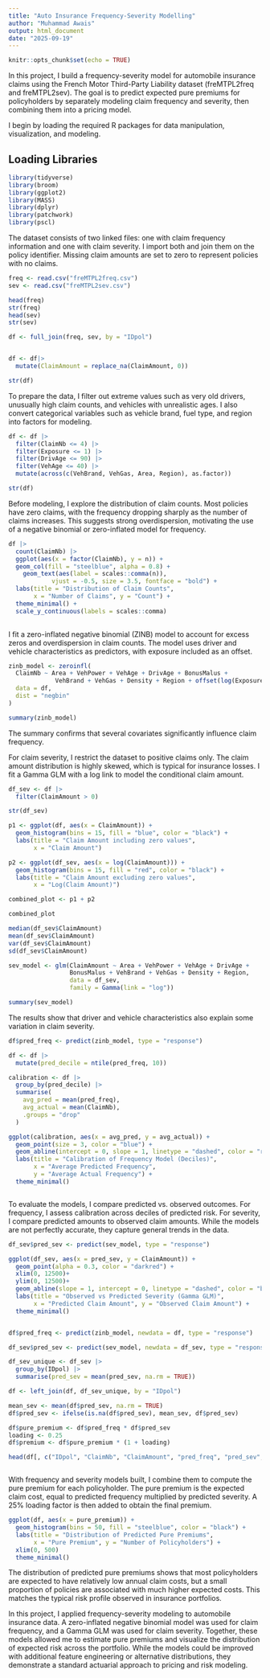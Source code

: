 ---
title: "Auto Insurance Frequency-Severity Modelling"
author: "Muhammad Awais"
output: html_document
date: "2025-09-19"
---

```{r setup, include=FALSE}
knitr::opts_chunk$set(echo = TRUE)
```

In this project, I build a frequency-severity model for automobile insurance claims using the French Motor Third-Party Liability dataset (freMTPL2freq and freMTPL2sev). The goal is to predict expected pure premiums for policyholders by separately modeling claim frequency and severity, then combining them into a pricing model.

I begin by loading the required R packages for data manipulation, visualization, and modeling.

## Loading Libraries

```{r, error=FALSE}
library(tidyverse)
library(broom)
library(ggplot2)
library(MASS)
library(dplyr)
library(patchwork)
library(pscl)

```

The dataset consists of two linked files: one with claim frequency information and one with claim severity. I import both and join them on the policy identifier. Missing claim amounts are set to zero to represent policies with no claims.

```{r}
freq <- read.csv("freMTPL2freq.csv")
sev <- read.csv("freMTPL2sev.csv")

head(freq)
str(freq)
head(sev)
str(sev)


```

```{r}

df <- full_join(freq, sev, by = "IDpol")


df <- df|>
  mutate(ClaimAmount = replace_na(ClaimAmount, 0))


```

```{r}

str(df)


```

To prepare the data, I filter out extreme values such as very old drivers, unusually high claim counts, and vehicles with unrealistic ages. I also convert categorical variables such as vehicle brand, fuel type, and region into factors for modeling.

```{r}

df <- df |>
  filter(ClaimNb <= 4) |>
  filter(Exposure <= 1) |>
  filter(DrivAge <= 90) |>
  filter(VehAge <= 40) |>
  mutate(across(c(VehBrand, VehGas, Area, Region), as.factor))

str(df)


```

Before modeling, I explore the distribution of claim counts. Most policies have zero claims, with the frequency dropping sharply as the number of claims increases. This suggests strong overdispersion, motivating the use of a negative binomial or zero-inflated model for frequency.

```{r}

df |>
  count(ClaimNb) |>
  ggplot(aes(x = factor(ClaimNb), y = n)) +
  geom_col(fill = "steelblue", alpha = 0.8) +
    geom_text(aes(label = scales::comma(n)), 
            vjust = -0.5, size = 3.5, fontface = "bold") +
  labs(title = "Distribution of Claim Counts",
       x = "Number of Claims", y = "Count") +
  theme_minimal() +
  scale_y_continuous(labels = scales::comma) 
  

```

I fit a zero-inflated negative binomial (ZINB) model to account for excess zeros and overdispersion in claim counts. The model uses driver and vehicle characteristics as predictors, with exposure included as an offset.

```{r}

zinb_model <- zeroinfl(
  ClaimNb ~ Area + VehPower + VehAge + DrivAge + BonusMalus + 
             VehBrand + VehGas + Density + Region + offset(log(Exposure)) | 1,
  data = df,
  dist = "negbin"
)

summary(zinb_model)
```

The summary confirms that several covariates significantly influence claim frequency.

For claim severity, I restrict the dataset to positive claims only. The claim amount distribution is highly skewed, which is typical for insurance losses. I fit a Gamma GLM with a log link to model the conditional claim amount.

```{r}

df_sev <- df |> 
  filter(ClaimAmount > 0)

str(df_sev)


```

```{r}



p1 <- ggplot(df, aes(x = ClaimAmount)) +
  geom_histogram(bins = 15, fill = "blue", color = "black") +
  labs(title = "Claim Amount including zero values",
       x = "Claim Amount")

p2 <- ggplot(df_sev, aes(x = log(ClaimAmount))) +
  geom_histogram(bins = 15, fill = "red", color = "black") +
  labs(title = "Claim Amount excluding zero values",
       x = "Log(Claim Amount)")

combined_plot <- p1 + p2

combined_plot


```

```{r}
median(df_sev$ClaimAmount)
mean(df_sev$ClaimAmount)
var(df_sev$ClaimAmount)
sd(df_sev$ClaimAmount)


```

```{r}

sev_model <- glm(ClaimAmount ~ Area + VehPower + VehAge + DrivAge + 
                 BonusMalus + VehBrand + VehGas + Density + Region,
                 data = df_sev,
                 family = Gamma(link = "log")) 

summary(sev_model)

```

The results show that driver and vehicle characteristics also explain some variation in claim severity.

```{r}
df$pred_freq <- predict(zinb_model, type = "response")

df <- df |>
  mutate(pred_decile = ntile(pred_freq, 10))  

calibration <- df |>
  group_by(pred_decile) |>
  summarise(
    avg_pred = mean(pred_freq),
    avg_actual = mean(ClaimNb), 
    .groups = "drop"
  )

ggplot(calibration, aes(x = avg_pred, y = avg_actual)) +
  geom_point(size = 3, color = "blue") +
  geom_abline(intercept = 0, slope = 1, linetype = "dashed", color = "red") +
  labs(title = "Calibration of Frequency Model (Deciles)",
       x = "Average Predicted Frequency",
       y = "Average Actual Frequency") +
  theme_minimal()



```

To evaluate the models, I compare predicted vs. observed outcomes. For frequency, I assess calibration across deciles of predicted risk. For severity, I compare predicted amounts to observed claim amounts. While the models are not perfectly accurate, they capture general trends in the data.

```{r}
df_sev$pred_sev <- predict(sev_model, type = "response")

ggplot(df_sev, aes(x = pred_sev, y = ClaimAmount)) +
  geom_point(alpha = 0.3, color = "darkred") +
  xlim(0, 12500)+
  ylim(0, 12500)+
  geom_abline(slope = 1, intercept = 0, linetype = "dashed", color = "black") +
  labs(title = "Observed vs Predicted Severity (Gamma GLM)",
       x = "Predicted Claim Amount", y = "Observed Claim Amount") +
  theme_minimal()



```

```{r}

df$pred_freq <- predict(zinb_model, newdata = df, type = "response")

df_sev$pred_sev <- predict(sev_model, newdata = df_sev, type = "response")

df_sev_unique <- df_sev |>
  group_by(IDpol) |>
  summarise(pred_sev = mean(pred_sev, na.rm = TRUE))

df <- left_join(df, df_sev_unique, by = "IDpol")

mean_sev <- mean(df$pred_sev, na.rm = TRUE)
df$pred_sev <- ifelse(is.na(df$pred_sev), mean_sev, df$pred_sev)

df$pure_premium <- df$pred_freq * df$pred_sev
loading <- 0.25
df$premium <- df$pure_premium * (1 + loading)

head(df[, c("IDpol", "ClaimNb", "ClaimAmount", "pred_freq", "pred_sev", "pure_premium", "premium")])



```

With frequency and severity models built, I combine them to compute the pure premium for each policyholder. The pure premium is the expected claim cost, equal to predicted frequency multiplied by predicted severity. A 25% loading factor is then added to obtain the final premium.

```{r}
ggplot(df, aes(x = pure_premium)) +
  geom_histogram(bins = 50, fill = "steelblue", color = "black") +
  labs(title = "Distribution of Predicted Pure Premiums",
       x = "Pure Premium", y = "Number of Policyholders") +
  xlim(0, 500)
  theme_minimal()


```

The distribution of predicted pure premiums shows that most policyholders are expected to have relatively low annual claim costs, but a small proportion of policies are associated with much higher expected costs. This matches the typical risk profile observed in insurance portfolios.

In this project, I applied frequency-severity modeling to automobile insurance data. A zero-inflated negative binomial model was used for claim frequency, and a Gamma GLM was used for claim severity. Together, these models allowed me to estimate pure premiums and visualize the distribution of expected risk across the portfolio. While the models could be improved with additional feature engineering or alternative distributions, they demonstrate a standard actuarial approach to pricing and risk modeling.

